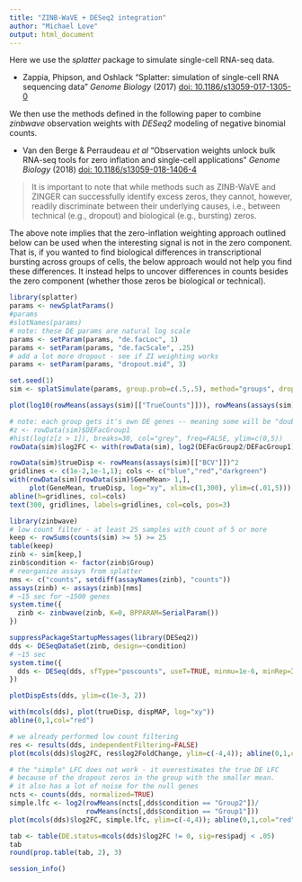 ```yaml
---
title: "ZINB-WaVE + DESeq2 integration"
author: "Michael Love"
output: html_document
---
```


Here we use the *splatter* package to simulate single-cell RNA-seq
data.

* Zappia, Phipson, and Oshlack "Splatter: simulation of single-cell RNA
sequencing data" *Genome Biology* (2017)
[doi: 10.1186/s13059-017-1305-0](https://doi.org/10.1186/s13059-017-1305-0)

We then use the methods defined in the following paper to combine
*zinbwave* observation weights with *DESeq2* modeling of negative
binomial counts.

* Van den Berge & Perraudeau *et al* "Observation weights unlock bulk
RNA-seq tools for zero inflation and single-cell applications" *Genome Biology* (2018)
[doi: 10.1186/s13059-018-1406-4](https://doi.org/10.1186/s13059-018-1406-4)

> It is important to note that while methods such as ZINB-WaVE and
> ZINGER can successfully identify excess zeros, they cannot, however,
> readily discriminate between their underlying causes, i.e., between
> technical (e.g., dropout) and biological (e.g., bursting) zeros. 

The above note implies that the zero-inflation weighting approach
outlined below can be used when the interesting signal is not in the
zero component. That is, if you wanted to find biological differences
in transcriptional bursting across groups of cells, the below approach
would not help you find these differences. It instead helps to uncover
differences in counts besides the zero component (whether those zeros
be biological or technical). 

```r
library(splatter)
params <- newSplatParams()
#params
#slotNames(params)
# note: these DE params are natural log scale
params <- setParam(params, "de.facLoc", 1) 
params <- setParam(params, "de.facScale", .25)
# add a lot more dropout - see if ZI weighting works
params <- setParam(params, "dropout.mid", 3)
```

```r
set.seed(1)
sim <- splatSimulate(params, group.prob=c(.5,.5), method="groups", dropout.present=TRUE)
```

```r
plot(log10(rowMeans(assays(sim)[["TrueCounts"]])), rowMeans(assays(sim)[["Dropout"]]))
```

```r
# note: each group gets it's own DE genes -- meaning some will be "doubly DE"
#z <- rowData(sim)$DEFacGroup1
#hist(log(z[z > 1]), breaks=30, col="grey", freq=FALSE, ylim=c(0,5))
rowData(sim)$log2FC <- with(rowData(sim), log2(DEFacGroup2/DEFacGroup1))
```

```r
rowData(sim)$trueDisp <- rowMeans(assays(sim)[["BCV"]])^2
gridlines <- c(1e-2,1e-1,1); cols <- c("blue","red","darkgreen")
with(rowData(sim)[rowData(sim)$GeneMean> 1,],
     plot(GeneMean, trueDisp, log="xy", xlim=c(1,300), ylim=c(.01,5)))
abline(h=gridlines, col=cols)
text(300, gridlines, labels=gridlines, col=cols, pos=3)
```

```r
library(zinbwave)
# low count filter - at least 25 samples with count of 5 or more
keep <- rowSums(counts(sim) >= 5) >= 25
table(keep)
zinb <- sim[keep,]
zinb$condition <- factor(zinb$Group)
# reorganize assays from splatter
nms <- c("counts", setdiff(assayNames(zinb), "counts"))
assays(zinb) <- assays(zinb)[nms]
# ~15 sec for ~1500 genes
system.time({
  zinb <- zinbwave(zinb, K=0, BPPARAM=SerialParam())
})
```

```r
suppressPackageStartupMessages(library(DESeq2))
dds <- DESeqDataSet(zinb, design=~condition)
# ~15 sec
system.time({
  dds <- DESeq(dds, sfType="poscounts", useT=TRUE, minmu=1e-6, minRep=Inf)
})
```

```r
plotDispEsts(dds, ylim=c(1e-3, 2))
```

```r
with(mcols(dds), plot(trueDisp, dispMAP, log="xy"))
abline(0,1,col="red")
```

```r
# we already performed low count filtering
res <- results(dds, independentFiltering=FALSE)
plot(mcols(dds)$log2FC, res$log2FoldChange, ylim=c(-4,4)); abline(0,1,col="red")
```

```r
# the "simple" LFC does not work - it overestimates the true DE LFC
# because of the dropout zeros in the group with the smaller mean.
# it also has a lot of noise for the null genes
ncts <- counts(dds, normalized=TRUE)
simple.lfc <- log2(rowMeans(ncts[,dds$condition == "Group2"])/
                   rowMeans(ncts[,dds$condition == "Group1"]))
plot(mcols(dds)$log2FC, simple.lfc, ylim=c(-4,4)); abline(0,1,col="red")
```

```r
tab <- table(DE.status=mcols(dds)$log2FC != 0, sig=res$padj < .05)
tab
round(prop.table(tab, 2), 3)
```

```r
session_info()
```
